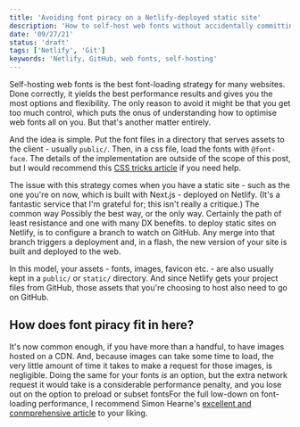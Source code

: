 ```yaml
---
title: 'Avoiding font piracy on a Netlify-deployed static site'
description: 'How to self-host web fonts without accidentally committing font piracy'
date: '09/27/21'
status: 'draft'
tags: ['Netlify', 'Git']
keywords: 'Netlify, GitHub, web fonts, self-hosting'
---
```


<Dropcap>
  Self-hosting web fonts is the best font-loading strategy
  for many websites. Done correctly, it yields the best
  performance results and gives you the most options and
  flexibility. The only reason to avoid it might be that you
  get too much control, which puts the onus of understanding
  how to optimise web fonts all on you. But that's another
  matter entirely.
</Dropcap>

And the idea is simple. Put the font files in a directory that
serves assets to the client - usually `public/`. Then, in a css
file, load the fonts with `@font-face`. The details of the implementation
are outside of the scope of this post, but I would recommend
this [CSS tricks article](https://css-tricks.com/snippets/css/using-font-face/)
if you need help.

The issue with this strategy comes when you have a static site - such as the one you're on now, which is built with Next.js - deployed on Netlify.
(It's a fantastic service that I'm grateful for; this isn't really a critique.) The common way <MarginNote id={2}>Possibly the best way, or the only way.
Certainly the path of least resistance and one with many DX benefits.</MarginNote> to deploy static sites on Netlify, is to configure a branch
to watch on GitHub. Any merge into that branch triggers a deployment and, in a flash, the new version of your site is built and deployed
to the web.

In this model, your assets - fonts, images, favicon etc. - are also usually kept in a `public/` or `static/` directory. And since Netlify
gets your project files from GitHub, those assets that you're choosing to host also need to go on GitHub.

## How does font piracy fit in here?

It's now common enough, if you have more than a handful, to have images hosted on a CDN. And, because images can take some time to load, the very little
amount of time it takes to make a request for those images, is negligible. Doing the same for your fonts _is_ an option, but the extra network
request it would take is a considerable performance penalty, and you lose out on the option to preload or subset fonts<MarginNote id={3}>For the full low-down
on font-loading performance, I recommend Simon Hearne's [excellent and conmprehensive article](https://simonhearne.com/2021/layout-shifts-webfonts/)</MarginNote> to your liking.
